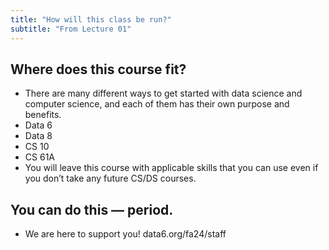 ```yaml
---
title: "How will this class be run?"
subtitle: "From Lecture 01"
---
```


## Where does this course fit?

- There are many different ways to get started with data science and computer science, and each of them has their own purpose and benefits.
- Data 6
- Data 8
- CS 10
- CS 61A
- You will leave this course with applicable skills that you can use even if you don’t take any future CS/DS courses.

## You can do this — period.

- We are here to support you! data6.org/fa24/staff


